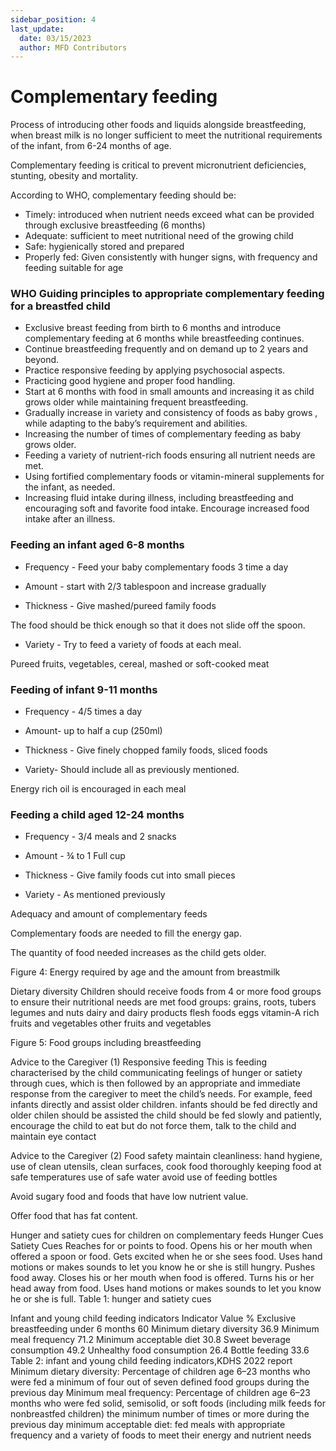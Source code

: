 ```yaml
---
sidebar_position: 4
last_update:
  date: 03/15/2023
  author: MFD Contributors
---
```


# Complementary feeding

Process of introducing other foods and liquids alongside breastfeeding, when  breast milk is no longer sufficient to meet the nutritional requirements of the infant, from 6-24 months of age.

Complementary feeding is critical to prevent micronutrient  deficiencies, stunting, obesity and mortality.

According to WHO, complementary feeding should be:
- Timely: introduced when nutrient needs exceed what can be provided through exclusive breastfeeding (6 months)
- Adequate: sufficient to meet nutritional need of the growing child
- Safe: hygienically stored and  prepared
- Properly fed: Given consistently with hunger signs, with frequency and feeding suitable for age

### WHO Guiding principles to appropriate complementary feeding for a breastfed child

- Exclusive breast feeding from birth to 6 months and introduce complementary feeding at 6 months while breastfeeding continues.
- Continue breastfeeding frequently and on demand up to 2 years and beyond.
- Practice responsive feeding by applying psychosocial aspects.
- Practicing good hygiene and proper food handling.
- Start at 6 months with food in small amounts and increasing it as child grows older while maintaining frequent breastfeeding.
- Gradually increase in variety and consistency of foods as baby grows , while adapting to the baby’s requirement and abilities.
- Increasing the number of times of complementary feeding as baby grows older.
- Feeding a variety of nutrient-rich foods ensuring all nutrient needs are met.
- Using fortified complementary foods or vitamin-mineral supplements for the infant, as needed.
- Increasing fluid intake during illness, including breastfeeding and encouraging soft and favorite food intake. Encourage increased food intake after an illness.


### Feeding an infant aged 6-8 months

- Frequency - Feed your baby complementary foods 3 time a day

- Amount - start with 2/3 tablespoon and increase gradually

- Thickness - Give mashed/pureed family foods

The food should be thick enough so that it does not slide off the spoon.

- Variety - Try to feed a variety of foods at each meal.

Pureed fruits, vegetables, cereal, mashed or soft-cooked meat

### Feeding of infant 9-11 months

- Frequency - 4/5 times a day

- Amount- up to half a cup (250ml)

- Thickness - Give finely chopped family foods, sliced foods

- Variety- Should include all as previously mentioned.

Energy rich oil is encouraged in each meal

### Feeding a child aged 12-24 months

- Frequency - 3/4 meals and 2 snacks

- Amount - ¾ to 1 Full cup

- Thickness - Give family foods cut into small pieces

- Variety -  As mentioned previously 

Adequacy and amount of complementary feeds

Complementary foods are needed to fill the energy gap. 

The quantity of food needed increases as the child gets older.













Figure 4: Energy required by age and the amount from breastmilk

Dietary diversity
Children should receive foods from 4 or more food groups to ensure their nutritional needs are met
food groups:
grains, roots, tubers
legumes and nuts
dairy and dairy products
flesh foods
eggs
vitamin-A rich fruits and vegetables
other fruits and vegetables


Figure 5: Food groups including breastfeeding

Advice to the Caregiver (1)
Responsive feeding
This is feeding characterised by the child communicating feelings of hunger or satiety through cues, which is then followed by an appropriate and immediate response from the caregiver to meet the child’s needs.
For example, 
	feed infants directly and assist older children. infants should be fed directly and older chilen should be assisted
	the child should be fed slowly and patiently, 
	encourage the child to eat but do not force them,
	 talk to the child and maintain eye contact



Advice to the Caregiver (2)
Food safety
maintain cleanliness: hand hygiene, use of clean utensils, clean surfaces,
cook food thoroughly
keeping food at safe temperatures
use of safe water
avoid use of feeding bottles

Avoid sugary food and foods that have low nutrient value.

Offer food that has fat content.





Hunger and satiety cues for children on complementary feeds
Hunger Cues
Satiety Cues
Reaches for or points to food.
Opens his or her mouth when offered a spoon or food.
Gets excited when he or she sees food.
Uses hand motions or makes sounds to let you know he or she is still hungry.
Pushes food away.
Closes his or her mouth when food is offered.
Turns his or her head away from food.
Uses hand motions or makes sounds to let you know he or she is full.
Table 1: hunger and satiety cues

Infant and young child feeding indicators
Indicator
Value %
Exclusive breastfeeding under 6 months
60
Minimum dietary diversity
36.9
Minimum meal frequency
71.2
Minimum acceptable diet
30.8
Sweet beverage consumption
49.2
Unhealthy food consumption
26.4
Bottle feeding
33.6
Table 2: infant and young child feeding indicators,KDHS 2022 report
Minimum dietary diversity: Percentage of children age 6–23 months who were fed a minimum of four out of seven defined food groups during the previous day
Minimum meal frequency: Percentage of children age 6–23 months who were fed solid, semisolid, or soft foods (including milk feeds for nonbreastfed children) the minimum number of times or more during the previous day
minimum acceptable diet: fed meals with appropriate frequency and a variety of foods to meet their energy and nutrient needs